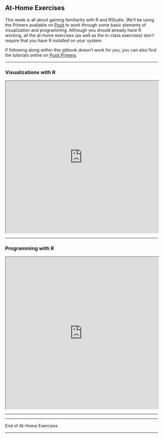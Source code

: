 ## At-Home Exercises

This week is all about gaining familiarity with R and RStudio. We'll be using the Primers available on [Posit]("http://posit.cloud") to work through some basic elements of visualization and programming. Although you should already have R working, all the at-home exercises (as well as the in-class exercises) don't require that you have R installed on your system.

If following along within this gitbook doesn't work for you, you can also find the tutorials online on [Posit Primers](https://posit.cloud/learn/primers/1).

---

### Visualizations with R

<iframe 
  id="01visualization"
  width="100%"
  height="500"
  src="https://tutorials.shinyapps.io/02-Vis-Basics/"
  scrolling="auto"
  data-external="1"
  allow="fullscreen"
  loading="lazy"
  referrerpolicy="no-referrer">
</iframe>

---

### Programming with R

<iframe 
  id="02programming"
  width="100%"
  height="500"
  src="https://tutorials.shinyapps.io/04-Programming-Basics/"
  scrolling="auto"
  data-external="1"
  allow="fullscreen"
  loading="lazy"
  referrerpolicy="no-referrer">
</iframe>

---

---

End of At-Home Exercises

---
